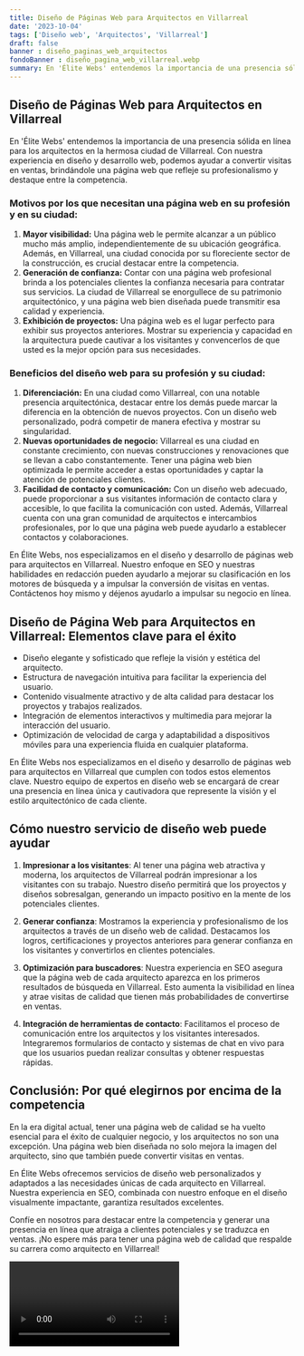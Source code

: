 ```yaml
---
title: Diseño de Páginas Web para Arquitectos en Villarreal
date: '2023-10-04'
tags: ['Diseño web', 'Arquitectos', 'Villarreal']
draft: false
banner : diseño_paginas_web_arquitectos
fondoBanner : diseño_pagina_web_villarreal.webp
summary: En 'Élite Webs' entendemos la importancia de una presencia sólida en línea para los arquitectos en la hermosa ciudad de Villarreal. Con nuestra experiencia en diseño y desarrollo web, podemos ayudar a convertir visitas en ventas, brindándole una página web que refleje su profesionalismo y destaque entre la competencia.
---
```


## Diseño de Páginas Web para Arquitectos en Villarreal

En 'Élite Webs' entendemos la importancia de una presencia sólida en línea para los arquitectos en la hermosa ciudad de Villarreal. Con nuestra experiencia en diseño y desarrollo web, podemos ayudar a convertir visitas en ventas, brindándole una página web que refleje su profesionalismo y destaque entre la competencia.

### Motivos por los que necesitan una página web en su profesión y en su ciudad:

1. **Mayor visibilidad:** Una página web le permite alcanzar a un público mucho más amplio, independientemente de su ubicación geográfica. Además, en Villarreal, una ciudad conocida por su floreciente sector de la construcción, es crucial destacar entre la competencia.
2. **Generación de confianza:** Contar con una página web profesional brinda a los potenciales clientes la confianza necesaria para contratar sus servicios. La ciudad de Villarreal se enorgullece de su patrimonio arquitectónico, y una página web bien diseñada puede transmitir esa calidad y experiencia.
3. **Exhibición de proyectos:** Una página web es el lugar perfecto para exhibir sus proyectos anteriores. Mostrar su experiencia y capacidad en la arquitectura puede cautivar a los visitantes y convencerlos de que usted es la mejor opción para sus necesidades.

### Beneficios del diseño web para su profesión y su ciudad:

1. **Diferenciación:** En una ciudad como Villarreal, con una notable presencia arquitectónica, destacar entre los demás puede marcar la diferencia en la obtención de nuevos proyectos. Con un diseño web personalizado, podrá competir de manera efectiva y mostrar su singularidad.
2. **Nuevas oportunidades de negocio:** Villarreal es una ciudad en constante crecimiento, con nuevas construcciones y renovaciones que se llevan a cabo constantemente. Tener una página web bien optimizada le permite acceder a estas oportunidades y captar la atención de potenciales clientes.
3. **Facilidad de contacto y comunicación:** Con un diseño web adecuado, puede proporcionar a sus visitantes información de contacto clara y accesible, lo que facilita la comunicación con usted. Además, Villarreal cuenta con una gran comunidad de arquitectos e intercambios profesionales, por lo que una página web puede ayudarlo a establecer contactos y colaboraciones.

En Élite Webs, nos especializamos en el diseño y desarrollo de páginas web para arquitectos en Villarreal. Nuestro enfoque en SEO y nuestras habilidades en redacción pueden ayudarlo a mejorar su clasificación en los motores de búsqueda y a impulsar la conversión de visitas en ventas. Contáctenos hoy mismo y déjenos ayudarlo a impulsar su negocio en línea.

<GifSeo />

<Cta />

## Diseño de Página Web para Arquitectos en Villarreal: Elementos clave para el éxito

- Diseño elegante y sofisticado que refleje la visión y estética del arquitecto.
- Estructura de navegación intuitiva para facilitar la experiencia del usuario.
- Contenido visualmente atractivo y de alta calidad para destacar los proyectos y trabajos realizados.
- Integración de elementos interactivos y multimedia para mejorar la interacción del usuario.
- Optimización de velocidad de carga y adaptabilidad a dispositivos móviles para una experiencia fluida en cualquier plataforma.

En Élite Webs nos especializamos en el diseño y desarrollo de páginas web para arquitectos en Villarreal que cumplen con todos estos elementos clave. Nuestro equipo de expertos en diseño web se encargará de crear una presencia en línea única y cautivadora que represente la visión y el estilo arquitectónico de cada cliente.

## Cómo nuestro servicio de diseño web puede ayudar

1. **Impresionar a los visitantes**: Al tener una página web atractiva y moderna, los arquitectos de Villarreal podrán impresionar a los visitantes con su trabajo. Nuestro diseño permitirá que los proyectos y diseños sobresalgan, generando un impacto positivo en la mente de los potenciales clientes.

2. **Generar confianza**: Mostramos la experiencia y profesionalismo de los arquitectos a través de un diseño web de calidad. Destacamos los logros, certificaciones y proyectos anteriores para generar confianza en los visitantes y convertirlos en clientes potenciales.

3. **Optimización para buscadores**: Nuestra experiencia en SEO asegura que la página web de cada arquitecto aparezca en los primeros resultados de búsqueda en Villarreal. Esto aumenta la visibilidad en línea y atrae visitas de calidad que tienen más probabilidades de convertirse en ventas.

4. **Integración de herramientas de contacto**: Facilitamos el proceso de comunicación entre los arquitectos y los visitantes interesados. Integraremos formularios de contacto y sistemas de chat en vivo para que los usuarios puedan realizar consultas y obtener respuestas rápidas.

## Conclusión: Por qué elegirnos por encima de la competencia

En la era digital actual, tener una página web de calidad se ha vuelto esencial para el éxito de cualquier negocio, y los arquitectos no son una excepción. Una página web bien diseñada no solo mejora la imagen del arquitecto, sino que también puede convertir visitas en ventas.

En Élite Webs ofrecemos servicios de diseño web personalizados y adaptados a las necesidades únicas de cada arquitecto en Villarreal. Nuestra experiencia en SEO, combinada con nuestro enfoque en el diseño visualmente impactante, garantiza resultados excelentes.

Confíe en nosotros para destacar entre la competencia y generar una presencia en línea que atraiga a clientes potenciales y se traduzca en ventas. ¡No espere más para tener una página web de calidad que respalde su carrera como arquitecto en Villarreal!

<Video />

<CtaBot job='Arquitectos' city='Villarreal'/>

<Gmaps query='Villarreal+españa+maps' />